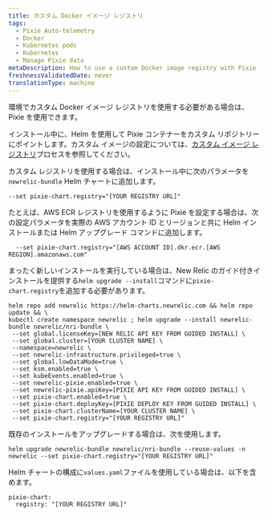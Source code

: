 ```yaml
---
title: カスタム Docker イメージ レジストリ
tags:
  - Pixie Auto-telemetry
  - Docker
  - Kubernetes pods
  - Kubernetes
  - Manage Pixie data
metaDescription: How to use a custom Docker image registry with Pixie
freshnessValidatedDate: never
translationType: machine
---
```


環境でカスタム Docker イメージ レジストリを使用する必要がある場合は、Pixie を使用できます。

インストール中に、Helm を使用して Pixie コンテナーをカスタム リポジトリーにポイントします。カスタム イメージの設定については、[カスタム イメージ レジストリ](https://docs.pixielabs.ai/reference/admin/deploy-options/#custom-image-registry)プロセスを参照してください。

カスタム レジストリを使用する場合は、インストール中に次のパラメータを`newrelic-bundle` Helm チャートに追加します。

```
--set pixie-chart.registry="[YOUR REGISTRY URL]"
```

たとえば、AWS ECR レジストリを使用するように Pixie を設定する場合は、次の設定パラメータを実際の AWS アカウント ID とリージョンと共に Helm インストールまたは Helm アップグレード コマンドに追加します。

```
  --set pixie-chart.registry="[AWS ACCOUNT ID].dkr.ecr.[AWS REGION].amazonaws.com"
```

まったく新しいインストールを実行している場合は、New Relic のガイド付きインストールを提供する`helm upgrade --install`コマンドに`pixie-chart.registry`を追加する必要があります。

```
helm repo add newrelic https://helm-charts.newrelic.com && helm repo update && \
kubectl create namespace newrelic ; helm upgrade --install newrelic-bundle newrelic/nri-bundle \
 --set global.licenseKey=[NEW RELIC API KEY FROM GUIDED INSTALL] \
 --set global.cluster=[YOUR CLUSTER NAME] \
 --namespace=newrelic \
 --set newrelic-infrastructure.privileged=true \
 --set global.lowDataMode=true \
 --set ksm.enabled=true \
 --set kubeEvents.enabled=true \
 --set newrelic-pixie.enabled=true \
 --set newrelic-pixie.apiKey=[PIXIE API KEY FROM GUIDED INSTALL] \
 --set pixie-chart.enabled=true \
 --set pixie-chart.deployKey=[PIXIE DEPLOY KEY FROM GUIDED INSTALL] \
 --set pixie-chart.clusterName=[YOUR CLUSTER NAME] \
 --set pixie-chart.registry="[YOUR REGISTRY URL]"
```

既存のインストールをアップグレードする場合は、次を使用します。

```
helm upgrade newrelic-bundle newrelic/nri-bundle --reuse-values -n newrelic --set pixie-chart.registry="[YOUR REGISTRY URL]"
```

Helm チャートの構成に`values.yaml`ファイルを使用している場合は、以下を含めます。

```
pixie-chart:
  registry: "[YOUR REGISTRY URL]"
```
